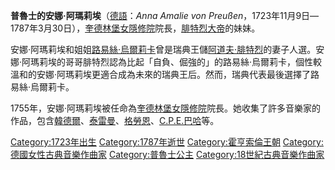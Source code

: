 {{Unreferenced|time=2020-09-01T16:11:46+00:00}}
{{Infobox royalty
| name        = 普魯士的安娜·阿瑪莉埃
| image       = Antoine Pesne hofdame ; Prinzessin Amalia von Preussen als Amazone.jpg
| birth_date  = {{Birth date|df=yes|1723|11|9}}
| birth_place = {{flag|Kingdom of Prussia}}[[柏林|柏林]]
| death_date  = {{Death date and age|df=yes|1787|3|30|1723|11|9}}
| death_place = {{flag|Kingdom of Prussia}}柏林
| house       = [[霍亨索倫王朝|霍亨索倫王朝]]
| father      = [[腓特烈·威廉一世|腓特烈·威廉一世]]
| mother      = [[索菲亞·桃樂西婭_(漢諾威)|漢諾威的索菲·多蘿西亞]]
| religion    = [[信義宗|信義宗]]
}}

'''普魯士的安娜·阿瑪莉埃'''（[[德語|德語]]：''Anna Amalie von Preußen''，1723年11月9日—1787年3月30日），[[奎德林堡女隱修院|奎德林堡女隱修院]]院長，[[腓特烈二世_(普魯士)|腓特烈大帝]]的妹妹。

安娜·阿瑪莉埃和姐姐[[普魯士的路易絲·烏爾莉卡|路易絲·烏爾莉卡]]曾是瑞典王儲[[阿道夫·弗雷德里克|阿道夫·腓特烈]]的妻子人選。安娜·阿瑪莉埃的哥哥腓特烈認為比起「自負、倔強的」的路易絲·烏爾莉卡，個性較溫和的安娜·阿瑪莉埃更適合成為未來的瑞典王后。然而，瑞典代表最後選擇了路易絲·烏爾莉卡。

1755年，安娜·阿瑪莉埃被任命為[[奎德林堡女隱修院|奎德林堡女隱修院]]院長。她收集了許多音樂家的作品，包含[[格奥尔格·弗里德里希·亨德尔|韓德爾]]、[[格奧爾格·菲利普·泰勒曼|泰雷曼]]、[[卡爾·海因里希·格勞恩|格勞恩]]、[[卡尔·菲利普·埃马努埃尔·巴赫|C.P.E.巴哈]]等。

{{DEFAULTSORT: Anna Amalie}}
[[Category:1723年出生|Category:1723年出生]]
[[Category:1787年逝世|Category:1787年逝世]]
[[Category:霍亨索倫王朝|Category:霍亨索倫王朝]]
[[Category:德國女性古典音樂作曲家|Category:德國女性古典音樂作曲家]]
[[Category:普魯士公主|Category:普魯士公主]]
[[Category:18世紀古典音樂作曲家|Category:18世紀古典音樂作曲家]]